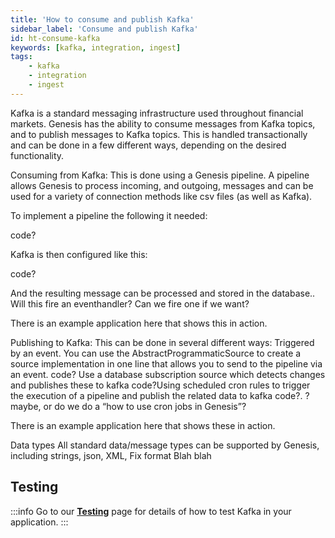 ```yaml
---
title: 'How to consume and publish Kafka'
sidebar_label: 'Consume and publish Kafka'
id: ht-consume-kafka
keywords: [kafka, integration, ingest]
tags:
    - kafka
    - integration
    - ingest
---
```





Kafka is a standard messaging infrastructure used throughout financial markets.  Genesis has the ability to consume messages from Kafka topics, and to publish messages to Kafka topics.  This is handled transactionally and can be done in a few different ways, depending on the desired functionality.

Consuming from Kafka:
This is done using a Genesis pipeline.  A pipeline allows Genesis to process incoming, and outgoing, messages and can be used for a variety of connection methods like csv files (as well as Kafka).

To implement a pipeline the following it needed:

code?

Kafka is then configured like this:

code?

And the resulting message can be processed and stored in the database.. Will this fire an eventhandler?  Can we fire one if we want?

There is an example application here that shows this in action.

Publishing to Kafka:
This can be done in several different ways:
Triggered by an event.  You can use the AbstractProgrammaticSource to create a source implementation in one line that allows you to send to the pipeline via an event.
code?
Use a database subscription source which detects changes and publishes these to kafka
code?Using scheduled cron rules to trigger the execution of a pipeline and publish the related data to kafka
code?.  ? maybe, or do we do a “how to use cron jobs in Genesis”?

There is an example application here that shows these in action.

Data types
All standard data/message types can be supported by Genesis, including strings, json, XML, Fix format
Blah blah


## Testing

:::info
Go to our [**Testing**](/how-to/ht-consume-kafka-test/) page for details of how to test Kafka in your application.
:::

